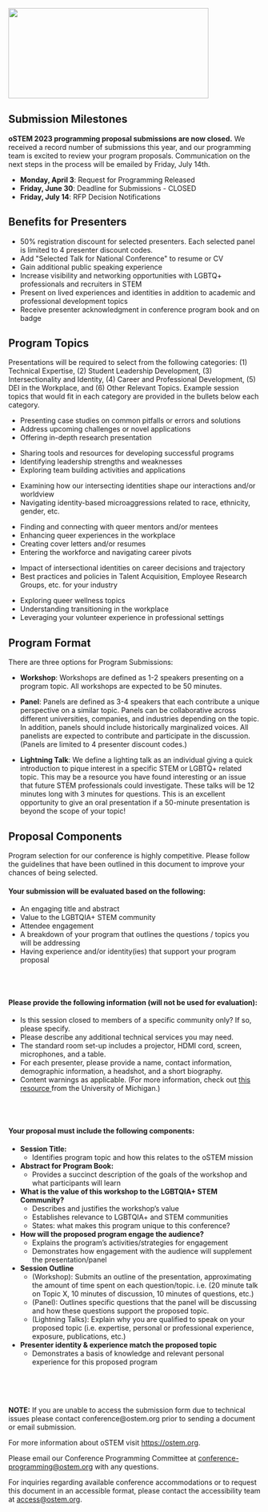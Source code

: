 
<SiteLayout title="Requests for Proposals" accent="chill-green">

<Image
  src="/images/2022-11-12 oSTEM_2489.jpg"
  alt=""
  layout="responsive"
  width="400"
  height="180"
  priority="true"
/>

<div className="text-bright-peach font-bold">

## Submission Milestones

</div>

**oSTEM 2023 programming proposal submissions are now closed.** We received a record number of submissions this year, and our programming team is excited to review your program proposals. Communication on the next steps in the process will be emailed by Friday, July 14th.

- **Monday, April 3**: Request for Programming Released
- **Friday, June 30**: Deadline for Submissions - CLOSED
- **Friday, July 14**: RFP Decision Notifications

<div className="text-bright-peach font-bold">

## Benefits for Presenters

</div>

- 50% registration discount for selected presenters. Each selected panel is
  limited to 4 presenter discount codes. <br/>
- Add "Selected Talk for National Conference" to resume or CV <br/>
- Gain additional public speaking experience <br/>
- Increase visibility and networking opportunities with LGBTQ+ professionals and
  recruiters in STEM <br/>
- Present on lived experiences and identities in addition to academic and
  professional development topics <br/>
- Receive presenter acknowledgment in conference program book and on badge
  <br />

<div className="text-bright-peach font-bold">

## Program Topics

</div>

Presentations will be required to select from the following categories: (1)
Technical Expertise, (2) Student Leadership Development, (3) Intersectionality
and Identity, (4) Career and Professional Development, (5) DEI in the Workplace,
and (6) Other Relevant Topics. Example session topics that would fit in each
category are provided in the bullets below each category.

<div className="grid gap-4 sm:grid-cols-2 my-4">
<TopicSquare title="Technical Expertise" borderColor="border-red-500">

- Presenting case studies on common pitfalls or errors and solutions
- Address upcoming challenges or novel applications
- Offering in-depth research presentation

</TopicSquare>
<TopicSquare title="Student Leadership Development" borderColor="border-orange-500">

- Sharing tools and resources for developing successful programs
- Identifying leadership strengths and weaknesses
- Exploring team building activities and applications

</TopicSquare>
<TopicSquare title="Intersectionality and Identity" borderColor="border-yellow-500">

- Examining how our intersecting identities shape our interactions and/or
  worldview
- Navigating identity-based microaggressions related to race, ethnicity, gender,
  etc.

</TopicSquare>
<TopicSquare title="Career and Professional Development" borderColor="border-green-500">

- Finding and connecting with queer mentors and/or mentees
- Enhancing queer experiences in the workplace
- Creating cover letters and/or resumes
- Entering the workforce and navigating career pivots

</TopicSquare>
<TopicSquare title="DEI in the Workplace" borderColor="border-blue-500">

- Impact of intersectional identities on career decisions and trajectory
- Best practices and policies in Talent Acquisition, Employee Research Groups,
  etc. for your industry

</TopicSquare>
<TopicSquare title="Other Relevant Topics" borderColor="border-purple-500">

- Exploring queer wellness topics
- Understanding transitioning in the workplace
- Leveraging your volunteer experience in professional settings

</TopicSquare>
</div>

<div className="text-bright-peach font-bold">

## Program Format

</div>

There are three options for Program Submissions:

- **Workshop**: Workshops are defined as 1-2 speakers presenting on a program
  topic. All workshops are expected to be 50 minutes.

- **Panel**: Panels are defined as 3-4 speakers that each contribute a unique
  perspective on a similar topic. Panels can be collaborative across different
  universities, companies, and industries depending on the topic. In addition,
  panels should include historically marginalized voices. All panelists are
  expected to contribute and participate in the discussion. (Panels are limited
  to 4 presenter discount codes.)

- **Lightning Talk**: We define a lighting talk as an individual giving a quick
  introduction to pique interest in a specific STEM or LGBTQ+ related topic.
  This may be a resource you have found interesting or an issue that future STEM
  professionals could investigate. These talks will be 12 minutes long with 3
  minutes for questions. This is an excellent opportunity to give an oral
  presentation if a 50-minute presentation is beyond the scope of your topic!

<div className="text-bright-peach font-bold">

## Proposal Components

</div>

Program selection for our conference is highly competitive. Please follow the
guidelines that have been outlined in this document to improve your chances of
being selected.

#### Your submission will be evaluated based on the following:

<ul>
  <li>An engaging title and abstract</li>
  <li>Value to the LGBTQIA+ STEM community</li>
  <li>Attendee engagement</li>
  <li>
    A breakdown of your program that outlines the questions / topics you will be
    addressing
  </li>
  <li>
    Having experience and/or identity(ies) that support your program proposal
  </li>
</ul>
<br></br>

#### Please provide the following information (will not be used for evaluation):

<ul>
  <li>
    Is this session closed to members of a specific community only? If so,
    please specify.
  </li>
  <li>Please describe any additional technical services you may need. </li>
  <li>
    The standard room set-up includes a projector, HDMI cord, screen,
    microphones, and a table.
  </li>
  <li>
    For each presenter, please provide a name, contact information, demographic
    information, a headshot, and a short biography.
  </li>
  <li>
    Content warnings as applicable. (For more information, check out
    <a
      href="https://sites.lsa.umich.edu/inclusive-teaching-sandbox/wp-content/uploads/sites/853/2021/02/An-Introduction-to-Content-Warnings-and-Trigger-Warnings-Draft.pdf"
      title="An Introduction to Content Warnings"
    >
      this resource
    </a>
    from the University of Michigan.)
  </li>
</ul>
<br></br>

#### Your proposal must include the following components:

<ul>
  <li>
    <b>Session Title:</b>
    <ul>
      <li>
        Identifies program topic and how this relates to the oSTEM mission
      </li>
    </ul>
  </li>
  <li>
    <b>Abstract for Program Book:</b>
    <ul>
      <li>
        Provides a succinct description of the goals of the workshop and what
        participants will learn
      </li>
    </ul>
  </li>
  <li>
    <b>What is the value of this workshop to the LGBTQIA+ STEM Community?</b>
    <ul>
      <li>Describes and justifies the workshop’s value</li>
      <li>Establishes relevance to LGBTQIA+ and STEM communities</li>
      <li>States: what makes this program unique to this conference?</li>
    </ul>
  </li>
  <li>
    <b>How will the proposed program engage the audience?</b>
    <ul>
      <li>Explains the program’s activities/strategies for engagement</li>
      <li>
        Demonstrates how engagement with the audience will supplement the
        presentation/panel
      </li>
    </ul>
  </li>
  <li>
    <b>Session Outline</b>
    <ul>
      <li>
        (Workshop): Submits an outline of the presentation, approximating the
        amount of time spent on each question/topic. i.e. (20 minute talk on
        Topic X, 10 minutes of discussion, 10 minutes of questions, etc.)
      </li>
      <li>
        (Panel): Outlines specific questions that the panel will be discussing
        and how these questions support the proposed topic.
      </li>
      <li>
        (Lightning Talks): Explain why you are qualified to speak on your
        proposed topic (i.e. expertise, personal or professional experience,
        exposure, publications, etc.)
      </li>
    </ul>
  </li>
  <li>
    <b>Presenter identity & experience match the proposed topic</b>
    <ul>
      <li>
        Demonstrates a basis of knowledge and relevant personal experience for
        this proposed program
      </li>
    </ul>
  </li>
</ul>

<br></br>

<br />
<strong>NOTE:</strong> If you are unable to access the submission form due to
technical issues please contact conference@ostem.org prior to sending a document
or email submission.

For more information about oSTEM visit https://ostem.org.

Please email our Conference Programming Committee at
conference-programming@ostem.org with any questions.

For inquiries regarding available conference accommodations or to request this
document in an accessible format, please contact the accessibility team at
access@ostem.org.

</SiteLayout>
